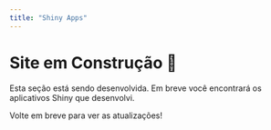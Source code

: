 ```yaml
---
title: "Shiny Apps"
---
```


# Site em Construção 🚧

Esta seção está sendo desenvolvida. Em breve você encontrará os aplicativos Shiny que desenvolvi.

Volte em breve para ver as atualizações!